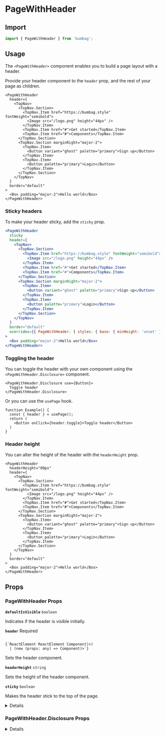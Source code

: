
# PageWithHeader

## Import

```jsx
import { PageWithHeader } from 'bumbag';
```

## Usage

The `<PageWithHeader>` component enables you to build a page layout with a header.

Provide your header component to the `header` prop, and the rest of your page as children.

```jsx-live
<PageWithHeader
  header={
    <TopNav>
      <TopNav.Section>
        <TopNav.Item href="https://bumbag.style" fontWeight="semibold">
          <Image src="/logo.png" height="44px" />
        </TopNav.Item>
        <TopNav.Item href="#">Get started</TopNav.Item>
        <TopNav.Item href="#">Components</TopNav.Item>
      </TopNav.Section>
      <TopNav.Section marginRight="major-2">
        <TopNav.Item>
          <Button variant="ghost" palette="primary">Sign up</Button>
        </TopNav.Item>
        <TopNav.Item>
          <Button palette="primary">Login</Button>
        </TopNav.Item>
      </TopNav.Section>
    </TopNav>
  }
  border="default"
>
  <Box padding="major-2">Hello world</Box>
</PageWithHeader>
```

### Sticky headers

To make your header sticky, add the `sticky` prop.

```jsx
<PageWithHeader
  sticky
  header={
    <TopNav>
      <TopNav.Section>
        <TopNav.Item href="https://bumbag.style" fontWeight="semibold">
          <Image src="/logo.png" height="44px" />
        </TopNav.Item>
        <TopNav.Item href="#">Get started</TopNav.Item>
        <TopNav.Item href="#">Components</TopNav.Item>
      </TopNav.Section>
      <TopNav.Section marginRight="major-2">
        <TopNav.Item>
          <Button variant="ghost" palette="primary">Sign up</Button>
        </TopNav.Item>
        <TopNav.Item>
          <Button palette="primary">Login</Button>
        </TopNav.Item>
      </TopNav.Section>
    </TopNav>
  }
  border="default"
  overrides={{ PageWithHeader: { styles: { base: { minHeight: 'unset' } } } }}
>
  <Box padding="major-2">Hello world</Box>
</PageWithHeader>
```

### Toggling the header

You can toggle the header with your own component using the `<PageWithHeader.Disclosure>` component.

```jsx-live
<PageWithHeader.Disclosure use={Button}>
  Toggle header
</PageWithHeader.Disclosure>
```

Or you can use the `usePage` hook.

```function-live
function Example() {
  const { header } = usePage();
  return (
    <Button onClick={header.toggle}>Toggle header</Button>
  )
}
```

### Header height

You can alter the height of the header with the `headerHeight` prop.

```jsx-live
<PageWithHeader
  headerHeight="80px"
  header={
    <TopNav>
      <TopNav.Section>
        <TopNav.Item href="https://bumbag.style" fontWeight="semibold">
          <Image src="/logo.png" height="44px" />
        </TopNav.Item>
        <TopNav.Item href="#">Get started</TopNav.Item>
        <TopNav.Item href="#">Components</TopNav.Item>
      </TopNav.Section>
      <TopNav.Section marginRight="major-2">
        <TopNav.Item>
          <Button variant="ghost" palette="primary">Sign up</Button>
        </TopNav.Item>
        <TopNav.Item>
          <Button palette="primary">Login</Button>
        </TopNav.Item>
      </TopNav.Section>
    </TopNav>
  }
  border="default"
>
  <Box padding="major-2">Hello world</Box>
</PageWithHeader>
```

## Props

### PageWithHeader Props

<!-- Automatically generated -->

**<Code fontSize="150" marginRight="major-1">defaultIsVisible</Code>** <Code fontSize="100" palette="primary">boolean</Code> 

Indicates if the header is visible initially.

<Divider marginTop="major-2" marginBottom="major-2" />

**<Code fontSize="150" marginRight="major-1">header</Code>**  <Text marginLeft="major-1" fontSize="150" textTransform="uppercase" color="gray">Required</Text>

<Code isBlock palette="primary" fontSize="150" padding="minor-1" marginBottom="major-2">
{`ReactElement<any, string
  | ((props: any) => ReactElement<any, string
  | ...
  | (new (props: any) => Component<any, any, any>)>)
  | (new (props: any) => Component<any, any, any>)>`}
</Code>

Sets the header component.

<Divider marginTop="major-2" marginBottom="major-2" />

**<Code fontSize="150" marginRight="major-1">headerHeight</Code>** <Code fontSize="100" palette="primary">string</Code> 

Sets the height of the header component.

<Divider marginTop="major-2" marginBottom="major-2" />

**<Code fontSize="150" marginRight="major-1">sticky</Code>** <Code fontSize="100" palette="primary">boolean</Code> 

Makes the header stick to the top of the page.

<Divider marginTop="major-2" marginBottom="major-2" />

<details><Box use="summary" marginBottom="major-2">Inherits <code><strong>Box</strong></code> props</Box>

**<Code fontSize="150" marginRight="major-1">use</Code>**  

<Code isBlock palette="primary" fontSize="150" padding="minor-1" marginBottom="major-2">
{`string
  | (ComponentClass<any, any> & { useProps: any; })
  | (FunctionComponent<any> & { useProps: any; })`}
</Code>

<Divider marginTop="major-2" marginBottom="major-2" />

**<Code fontSize="150" marginRight="major-1">className</Code>** <Code fontSize="100" palette="primary">string</Code> 

<Divider marginTop="major-2" marginBottom="major-2" />

**<Code fontSize="150" marginRight="major-1">children</Code>**  

<Code isBlock palette="primary" fontSize="150" padding="minor-1" marginBottom="major-2">
{`string
  | number
  | boolean
  | {}
  | ReactElement<any, string
  | ((props: any) => ReactElement<any, string
  | ...
  | (new (props: any) => Component<any, any, any>)>)
  | (new (props: any) => Component<...>)>
  | ReactNodeArray
  | ReactPortal
  | ((props: BoxProps) => ReactNode)`}
</Code>

<Divider marginTop="major-2" marginBottom="major-2" />

**<Code fontSize="150" marginRight="major-1">alignX</Code>** <Code fontSize="100" palette="primary">&#34;right&#34; | &#34;left&#34; | &#34;center&#34;</Code> 

<Divider marginTop="major-2" marginBottom="major-2" />

**<Code fontSize="150" marginRight="major-1">alignY</Code>** <Code fontSize="100" palette="primary">&#34;top&#34; | &#34;bottom&#34; | &#34;center&#34;</Code> 

<Divider marginTop="major-2" marginBottom="major-2" />

**<Code fontSize="150" marginRight="major-1">altitude</Code>** <Code fontSize="100" palette="primary">string</Code> 

<Divider marginTop="major-2" marginBottom="major-2" />

**<Code fontSize="150" marginRight="major-1">variant</Code>** <Code fontSize="100" palette="primary">string</Code> 

<Divider marginTop="major-2" marginBottom="major-2" />

**<Code fontSize="150" marginRight="major-1">colorMode</Code>** <Code fontSize="100" palette="primary">string</Code> 

<Divider marginTop="major-2" marginBottom="major-2" />

**<Code fontSize="150" marginRight="major-1">disabled</Code>** <Code fontSize="100" palette="primary">boolean</Code> 

<Divider marginTop="major-2" marginBottom="major-2" />

**<Code fontSize="150" marginRight="major-1">overrides</Code>**  

<Code isBlock palette="primary" fontSize="150" padding="minor-1" marginBottom="major-2">
{`{
  useCSSVariables?: boolean;
  altitudes?: AltitudesThemeConfig;
  borders?: BordersThemeConfig;
  borderRadii?: BorderRadiiThemeConfig;
  ... 94 more ...;
  Template?: TemplateThemeConfig;
}`}
</Code>

<Divider marginTop="major-2" marginBottom="major-2" />

**<Code fontSize="150" marginRight="major-1">elementRef</Code>** <Code fontSize="100" palette="primary">((instance: any) =&#62; void) | RefObject&#60;any&#62;</Code> 

<Divider marginTop="major-2" marginBottom="major-2" />

**<Code fontSize="150" marginRight="major-1">themeKey</Code>** <Code fontSize="100" palette="primary">string</Code> 

<Divider marginTop="major-2" marginBottom="major-2" />

</details>
            

### PageWithHeader.Disclosure Props

<!-- Automatically generated -->

<details><Box use="summary" marginBottom="major-2">Inherits <code><strong>Box</strong></code> props</Box>

**<Code fontSize="150" marginRight="major-1">use</Code>**  

<Code isBlock palette="primary" fontSize="150" padding="minor-1" marginBottom="major-2">
{`string
  | (ComponentClass<any, any> & { useProps: any; })
  | (FunctionComponent<any> & { useProps: any; })`}
</Code>

<Divider marginTop="major-2" marginBottom="major-2" />

**<Code fontSize="150" marginRight="major-1">className</Code>** <Code fontSize="100" palette="primary">string</Code> 

<Divider marginTop="major-2" marginBottom="major-2" />

**<Code fontSize="150" marginRight="major-1">children</Code>**  

<Code isBlock palette="primary" fontSize="150" padding="minor-1" marginBottom="major-2">
{`string
  | number
  | boolean
  | {}
  | ReactElement<any, string
  | ((props: any) => ReactElement<any, string
  | ...
  | (new (props: any) => Component<any, any, any>)>)
  | (new (props: any) => Component<...>)>
  | ReactNodeArray
  | ReactPortal
  | ((props: BoxProps) => ReactNode)`}
</Code>

<Divider marginTop="major-2" marginBottom="major-2" />

**<Code fontSize="150" marginRight="major-1">alignX</Code>** <Code fontSize="100" palette="primary">&#34;right&#34; | &#34;left&#34; | &#34;center&#34;</Code> 

<Divider marginTop="major-2" marginBottom="major-2" />

**<Code fontSize="150" marginRight="major-1">alignY</Code>** <Code fontSize="100" palette="primary">&#34;top&#34; | &#34;bottom&#34; | &#34;center&#34;</Code> 

<Divider marginTop="major-2" marginBottom="major-2" />

**<Code fontSize="150" marginRight="major-1">altitude</Code>** <Code fontSize="100" palette="primary">string</Code> 

<Divider marginTop="major-2" marginBottom="major-2" />

**<Code fontSize="150" marginRight="major-1">variant</Code>** <Code fontSize="100" palette="primary">string</Code> 

<Divider marginTop="major-2" marginBottom="major-2" />

**<Code fontSize="150" marginRight="major-1">colorMode</Code>** <Code fontSize="100" palette="primary">string</Code> 

<Divider marginTop="major-2" marginBottom="major-2" />

**<Code fontSize="150" marginRight="major-1">disabled</Code>** <Code fontSize="100" palette="primary">boolean</Code> 

<Divider marginTop="major-2" marginBottom="major-2" />

**<Code fontSize="150" marginRight="major-1">overrides</Code>**  

<Code isBlock palette="primary" fontSize="150" padding="minor-1" marginBottom="major-2">
{`{
  useCSSVariables?: boolean;
  altitudes?: AltitudesThemeConfig;
  borders?: BordersThemeConfig;
  borderRadii?: BorderRadiiThemeConfig;
  ... 94 more ...;
  Template?: TemplateThemeConfig;
}`}
</Code>

<Divider marginTop="major-2" marginBottom="major-2" />

**<Code fontSize="150" marginRight="major-1">elementRef</Code>** <Code fontSize="100" palette="primary">((instance: any) =&#62; void) | RefObject&#60;any&#62;</Code> 

<Divider marginTop="major-2" marginBottom="major-2" />

**<Code fontSize="150" marginRight="major-1">themeKey</Code>** <Code fontSize="100" palette="primary">string</Code> 

<Divider marginTop="major-2" marginBottom="major-2" />

</details>
            
